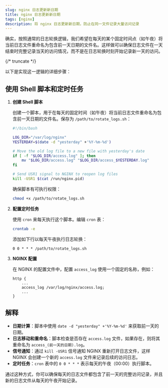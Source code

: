 ```yaml
---
slug: nginx 日志更新新日期
title: nginx 日志更新新日期
tags: [nginx]
description: 将 nginx 日志更新新日期，防止在同一文件记录大量访问记录
---
```


确实，按照通常的日志轮换逻辑，我们希望在每天的某个固定时间点（如午夜）将当前日志文件重命名为包含前一天日期的文件名。这样做可以确保日志文件在一天结束时完整记录当天的访问情况，而不是在日志轮换时刻开始记录新一天的访问。

{/* truncate */}

以下是实现这一逻辑的详细步骤：

## 使用 Shell 脚本和定时任务

1. **创建 Shell 脚本**

   创建一个脚本，用于在每天的固定时间（如午夜）将当前日志文件重命名为包含前一天日期的文件名。保存为 `/path/to/rotate_logs.sh`：

   ```bash
   #!/bin/bash

   LOG_DIR="/var/log/nginx"
   YESTERDAY=$(date -d "yesterday" +'%Y-%m-%d')

   # Move the old log file to a new file with yesterday's date
   if [ -f "$LOG_DIR/access.log" ]; then
       mv "$LOG_DIR/access.log" "$LOG_DIR/access_$YESTERDAY.log"
   fi

   # Send USR1 signal to NGINX to reopen log files
   kill -USR1 $(cat /run/nginx.pid)
   ```

   确保脚本有可执行权限：

   ```bash
   chmod +x /path/to/rotate_logs.sh
   ```

2. **配置定时任务**

   使用 `cron` 来每天执行这个脚本。编辑 `cron` 表：

   ```bash
   crontab -e
   ```

   添加如下行以每天午夜执行日志轮换：

   ```cron
   0 0 * * * /path/to/rotate_logs.sh
   ```

3. **NGINX 配置**

   在 NGINX 的配置文件中，配置 `access_log` 使用一个固定的名称，例如：

   ```nginx
   http {
       ...
       access_log /var/log/nginx/access.log;
       ...
   }
   ```

## 解释

- **日期计算**：脚本中使用 `date -d "yesterday" +'%Y-%m-%d'` 来获取前一天的日期。
- **日志移动和重命名**：脚本检查是否存在 `access.log` 文件，如果存在，则将其重命名为 `access_(前一天的日期).log`。
- **信号通知**：通过 `kill -USR1` 信号通知 NGINX 重新打开日志文件，这样 NGINX 会创建一个新的 `access.log` 文件来记录后续的访问日志。
- **定时任务**：`cron` 表中的 `0 0 * * *` 表示每天的午夜（00:00）执行脚本。

通过这种方式，你可以确保每天的日志文件都包含了前一天的完整访问记录，并且新的日志文件从每天的午夜开始记录。
